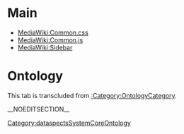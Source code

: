 =Main=
* [[MediaWiki:Common.css]]
* [[MediaWiki:Common.js]]
* [[MediaWiki:Sidebar]]

=Ontology=

This tab is transcluded from [[:Category:OntologyCategory]].

{{Category:OntologyCategory}}

<headertabs/>
__NOEDITSECTION__
[[Category:dataspectsSystemCoreOntology]]
